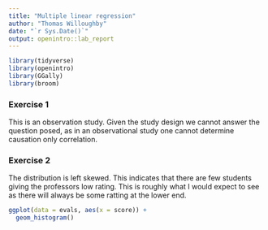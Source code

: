 ```yaml
---
title: "Multiple linear regression"
author: "Thomas Willoughby"
date: "`r Sys.Date()`"
output: openintro::lab_report
---
```


```r
library(tidyverse)
library(openintro)
library(GGally)
library(broom)
```

### Exercise 1

This is an observation study. Given the study design we cannot answer the question posed, as in an observational study one cannot determine causation only correlation.

### Exercise 2

The distribution is left skewed. This indicates that there are few students giving the professors low rating. This is roughly what I would expect to see as there will always be some ratting at the lower end.

```r
ggplot(data = evals, aes(x = score)) +
  geom_histogram()
```
